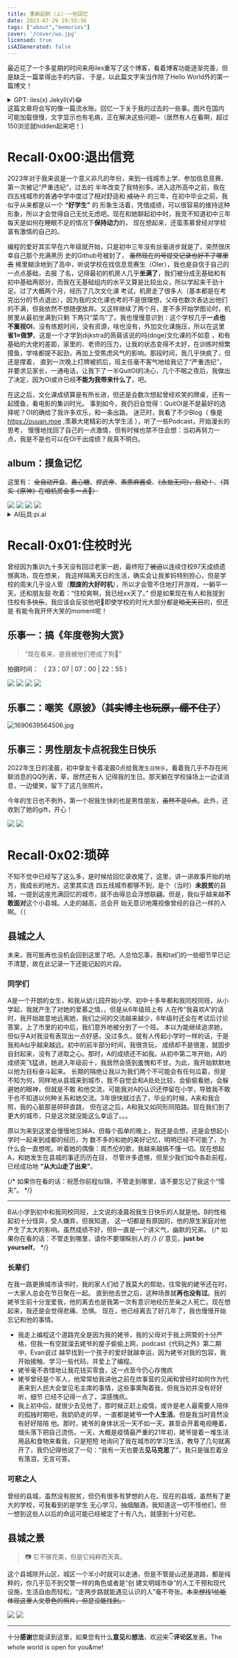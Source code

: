 ---
title: 重新起航（上）·一些回忆
date: 2023-07-29 19:55:56
tags: ["about","memories"]
cover: '/cover/wa.jpg'
licensed: true
isAIGenerated: false
---

<span class="w-6 inline-block"></span>最近花了一个多星期的时间来用iles重写了这个博客，看着博客功能逐渐完善，但是缺乏一篇拿得出手的内容，
于是，以此篇文字来当作除了Hello World外的第一篇博文！

<details>
<summary>GPT: iles(x) Jekyll(√)😂</summary>
<img src="https://s2.loli.net/2023/07/30/sAJOUm3LX46ytlK.png" ></img>
</details>

<Excerpt />
<span class="w-6 inline-block"></span>这篇文章将会写的像一篇流水账。回忆一下关于我的过去的一些事。图片在国内
可能加载很慢，文字显示也有毛病，正在解决这些问题~（居然有人在看啊，超过150浏览就hidden起来吧！）

# Recall·0x00:退出信竞

<span class="w-6 inline-block"></span>2023年对于我来说是一个意义非凡的年份，来到一线城市上学、参加信息竞赛、第一次被记“严重违纪”，过去的
半年改变了我特别多。进入这所高中之前，我在四五线城市的普通中学中度过了相对舒适和 ~~成功？~~ 的三年，在初中毕业之前，我似乎从来都是以一个 **“好学生”** 的
形象生活着，凭借成绩，可以很容易的维持这种形象，所以才会觉得自己无忧无虑吧。现在和她聊起初中时，我竞不知道初中三年每天是如何在睡眠不足的情况下**保持动力**的，
现在想起来，还蛮羡慕曾经对学校富有激情的自己的。

<span class="w-6 inline-block"></span>编程的爱好其实早在六年级就开始，只是初中三年没有丝毫进步就是了，<Heimu>突然很庆幸自己那个充满黑历
史的Github号被封了， ~~虽然现在的号提交记录也好不了哪里去~~ </Heimu> 稀里糊涂地到了高中，听说学校在找信息竞赛生（OIer），我也是自信于自己的一点点基础，去报
了名，记得最初的机房人几乎**坐满了**，我们被分成无基础和有初中基础两部分，而我在无基础组内的水平又算是比较出众，所以学起来干劲十足。过了大概两个月，经历了几次文化课
考试，机房走了很多人（基本都是在考完出分的节点退出），因为我的文化课也考的不是很理想，父母也数次表达出他们的不满，但我依然不想随便放弃。又这样继续了两个月，差不多开始学图论时，机房里从最初坐满到只剩
下两只“菜鸟”了。我也慢慢意识到：这个学校几乎**一点也不重视OI**，没有练题时间，没有资源，啥也没有，外加文化课施压，所以在这里**省1≈做梦**。<Heimu>这是一个才学到dijkstra的蒟蒻该说的吗(doge)</Heimu>文化课的不如意
，和有基础的大佬的差距，家里的、老师的压力，让我的状态变得不太好，在训练时频繁摸鱼，学啥都提不起劲，再加上受焦虑风气的影响。那段时间，我几乎快疯了，但还是撑着，
直到一次晚上打牌被抓后，班主任毫不客气地给我记了“严重违纪”，并要求见家长，一通电话，让我下了一半QuitOI的决心，几个不眠之夜后，我做出了决定，因为OI或许已经**不能为我带来什么了**，吧。

<span class="w-6 inline-block"></span>在这之后，文化课成绩算是有所长进，但还是会数次想起曾经欢笑的牌桌，还有一起摸鱼，看电影的集训时光。
事到如今，我仍旧会觉得：QuitOI是不是最好的选择呢？OI的确给了我许多欢乐，和一条出路。
迷茫时，我看了不少Blog（ 像是 https://ouuan.moe ,羡慕大佬精彩的大学生活 ），听了一些Podcast，开始漫长的思考，
慢慢地找回了自己的一点激情，但有时候也禁不住会想：当初再努力一点，我是不是也可以在OI干出成绩？我真不明白。


## album：摸鱼记忆
这里有： ~~全自动开盒~~、~~嘉心糖~~、~~焊武帝~~、~~素质麻酱桌~~、~~《永劫无间》，启动！~~、~~（其实《原神》在咱机房会多一点🤣）~~

<div class="flex flex-wrap">
<img src="https://s2.loli.net/2023/07/29/eCa1o7tVjIvckLw.jpg" class="w-1/2"></img>
<img src="https://s2.loli.net/2023/07/30/2Zzadmu1hg4plD5.png" class="w-1/2"></img>
<img src="https://s2.loli.net/2023/07/29/cML7sWi1hKIrvX4.png" class="w-1/2"></img>
<img src="https://s2.loli.net/2023/07/29/xCnoGO7JNpBirFZ.jpg" class="w-1/2"></img>
</div>


<details>

<summary>AI玩具:pi.ai</summary>

- Here's a summary by **pi.ai**, although some little bug,but it's really like a real person(but I haven't talked with a native-speaker before,how do I know?lol)
- sharing link: https://pi.ai/s/1CKNrMo4rnxnsgxE2qbHw
- **pi.ai** little bugs in this sample:
1. Why “they”? Obviously me single person!
2. I haven't mentioned about math !!! */}

</details>

# Recall·0x01:住校时光

<span class="w-6 inline-block"></span>曾经因为集训九十多天没有回过老家一趟，最终阳了~~被迫~~以连续住校97天成绩遗憾离场，现在想来，
我这样隔离天日的生活，确实会让我爹妈特别担心，但是学校的周末几乎没人管（**颓废的大好时机**），所以才会管不住地打开游戏，一躺平一天，还和朋友鼓
吹着：“住校爽啊，我已经xx天了。” 但是如果现在有人和我提到住校有多~~快乐~~，我应该会反驳他吧🤣即使学校的时光大部分都是~~暗无天日~~的，但还是
有能令我开怀大笑的moment呢！

## 乐事一：搞《年度卷狗大赏》
> “现在看来，是我被他们卷成了狗🤡” 

拍摄时间： （ 23：07 | 07：00 | 22：55 ）

<div class="flex flex-wrap">
<img src="https://s2.loli.net/2023/07/29/Cg5qLjWyD2k6sEw.jpg" class="w-1/3"></img>
<img src="https://s2.loli.net/2023/07/29/NMcFrop7wfX2d6W.jpg" class="w-1/3"></img>
<img src="https://s2.loli.net/2023/07/29/mUiaIFpCHRxvXuj.jpg" class="w-1/3"></img>
<img src="https://s2.loli.net/2023/07/29/7yTFd1swuL2CReI.png" class="w-full"></img>
</div>

## 乐事二：嘲笑《原披》（~~其实博主也玩原，绷不住了~~）
![1690639564506.jpg](https://s2.loli.net/2023/07/29/5A2GN9j6o4TZdaS.jpg)

## 乐事三：男性朋友卡点祝我生日快乐

<span class="w-6 inline-block"></span>2022年生日的凌晨，初中挚友卡着凌晨0点给我发`生日快乐`，看着我几乎不存在闲聊消息的QQ列表，草，居然还有人
记得我的生日。那天躺在学校操场上一边读消息，一边傻笑，留下了这几张照片。

<span class="w-6 inline-block"></span>今年的生日也不例外，第一个祝我生快的也是男性朋友，~~虽然不是0点~~。此外，还收到了她的gift，开心！

<div class="flex flex-wrap">
<img src="https://s2.loli.net/2023/07/29/ekbAjSHLCZP46Rd.png" class="w-1/2"></img>
<img src="https://s2.loli.net/2023/07/30/TnxMgosX68QGFwU.png" class="w-1/2"></img>
</div>


# Recall·0x02:琐碎

<span class="w-6 inline-block"></span>不知不觉中已经写了这么多，是时候给回忆录收尾了，这里，讲一讲故事开始的地方，我成长的地方。这里其实连
四五线城市都够不到，是个（当时）**未脱贫**的县城，一提到这座充满回忆的城市，就不由得总会浮想联翩。但是，我似乎越来越**不敢面对**这个小县城。人走的越高，总会开
始无意识地蔑视像曾经的自己一样的人啊。（（

## 县城之人
<span class="w-6 inline-block"></span>未来，我可能再也没机会回到这里了吧。人总怕忘事，我和ta们的一些细节早已记不清楚，故在此记录一下还能记起的片段。

### 同学们
<span class="w-6 inline-block"></span>A是一个开朗的女生，和我从幼儿园开始小学、初中十多年都和我同校同班，<Heimu>从小学起，我就产生了对她的爱慕之情，</Heimu>，但是从6年级班上有
人在传“我喜欢A”的话时，我开始故意地远离她，我们之间的交流越来越少，6年级时还会在考试后讨论答案，上了市里的初中后，我们意外地被分到了一个班。
本以为能继续追求她，但似乎A对我没有表现出一点好感，没过多久，就有人传起小学时一样的话，于是我和A似乎越来越远。初中的前半部分时间，我很贪玩，
成绩却不是很差，就固步自封起来，没有了进取之心。那时，A的成绩还不如我。从初中第二年开始，A的成绩突飞猛进，她进入年级前十，我居然会感到羞愧和不甘。为此，我开始默默地以他为目标奋斗起来。
长期的隔绝让我以为我们两个不可能会有任何瓜葛，但是不知为何，同样地从县城来到城市，我不自觉会和A处处比较，会偷偷看她，会躲避她的眼神，但就是不敢
和他交流，可能我对A的认识还停留在小学，导致我不敢于也不知道以何种关系和她交流。3年很快就过去了，毕业的时候，A来和我合照，我的心脏那是砰砰直跳，
但在这之后，A和我又如同形同陌路。现在我们到了更大的城市，只是这次就没能这么幸运了。。。

<span class="w-6 inline-block"></span>原以为来到这里会慢慢地忘掉A，但每个孤单的晚上，我还是会想，还是会想起小学时一起来到成都的经历，为
数不多的和她的美好记忆，明明已经不可能了，为什么会一直想呢。听着她的偶像：周杰伦的歌，我越来越搞不懂一切。现在想起A，和她发生在县城的事还历历在目，
尽管许多遗憾，但至少我们如今各赴前程，已经成功地 **“从大山走了出来”**。

{/* <span class="w-6 inline-block"></span>如果你在看的话：祝愿你前程似锦，不管走到哪里，请不要忘记了我这个“懦夫”。 */}

<hr />

<span class="w-6 inline-block"></span>B从小学到初中和我同校同班，上文说的凌晨祝我生日快乐的人就是他。B的性格起初十分怪异，受人嫌弃，但我知道，
这一切都是有原因的，他的原生家庭对他产生了太大的影响。虽然成绩不好，但B一直是一个讲义气，幽默的兄弟。
{/* 如果你在看的话：不管走到哪里，请你不要理睬别人的 */}
{/* 意见，**just be yourself**。 */}

### 长辈们
<span class="w-6 inline-block"></span>在我一路更换城市读书时，我的家人们给了我莫大的帮助，往常我的姥爷还在时，一大家人总会在节日聚在一起。
直到他去世之后，这种场景就**再也没有过**。我的姥爷生前十分宠爱我，他的离去也是我第一次有意识地经历至亲之人死亡。现在想起来，我还是会觉得悲痛、恐惧。
现在，他已经离去了好几年了，我也慢慢开始忘记和他的事情。

- 我走上编程这个道路完全是因为我的姥爷，我的父母对于我上网管的十分严格，但我一有空就溜去姥爷的屋子偷偷上网，podcast《代码之外》第二期中，Evan说过
越早找到一个孩子的爱好就越幸运，因为姥爷对我的包容，我开始接触、学习一些代码，并爱上了编程。
- 姥爷毫不吝惜地让我花钱买零食，这一点至今仍心存愧疚
- 姥爷曾经是个军人，他常常给我讲他之前在炊事营的见闻和曾经时如何作为代表来到人民大会堂见毛主席的事情，这些事熏陶着我，但我当初并没有好好听，细节
已经不记得一点了，深感愧疚。
- 我上初中后，就很少去见他了，那时候正赶上疫情，或许是老人最需要人陪伴的孤独时期吧，我奶奶走的早，一直都是姥爷**一个人生活**。但是我当时竟然没有好好陪陪
他。那时，姥爷的身体状况一天不如一天，甚至会开着电视睡着，烟头落下把自己烫伤。一天，大概是疫情最严重的21年初，姥爷提着一堆生活用品和食物来看我，只是短短
地询问了我在城市的学习生活，教导了几句就离开了，我仍记得他说了一句：“我有一天也要去**见马克思**了”，我只是强忍着没有落泪，无言可答。

### 可悲之人

<span class="w-6 inline-block"></span>曾经的县城，虽然没有脱贫，但仍有很多有梦想的人在。现在的县城，虽然有了更大的学校，可我看到的是学生
无心学习，抽烟酗酒，我知道这一切不怪他们，但一想到这些人以后的命运可能已经被定了十有八九，就感到十分可悲。

## 县城之景
> 📷 它不够完美，但是它纯粹而天真。

<span class="w-6 inline-block"></span>这个县城除开山区，城区一个半小时就可以走通，但是不管是山还是道路，都是纯粹的，你几乎见不到交警一样的角色或者是“创
建文明城市😅”的人工干预和现代设施，生活自由而轻松，“走两步路就能遇见认识的人”毫不夸张。~~本来想找1些能体现这里人文景色的照片，但是没能找到。~~

<div class="flex flex-wrap">
<img src="https://s2.loli.net/2023/07/30/JLb2j3G8hRmgHDM.png" class="w-1/2"></img>
<img src="https://s2.loli.net/2023/07/30/9fH2cMuirXNKR5b.png" class="w-1/2"></img>
</div>

<hr/>

十分**感谢**您能读到这里，如果您有什么**意见**和**想法**，欢迎来👇**评论区**发表。The whole world is open for you&me!
